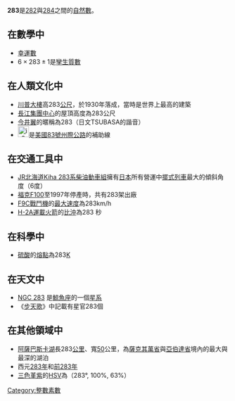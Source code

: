 {{Unreferenced|time=2020-12-17T14:46:54+00:00}}
{{noteTA|G1=Math}}
{{整数
| 质因数分解 =[[質數|質數]]
| 罗马数字 = CCLXXXIII
}}
'''283'''是[[282|282]]與[[284|284]]之間的[[自然數|自然數]]。

== 在數學中 ==
{{數字性質|use math=yes|print black list=虧數,不尋常數,無平方數因數的數
|質數=*{{{orderstr}}}{{{property}}}{{{releatedstr}}}。
|孿生質數=**第19對{{{property}}}，為{{{value}}}。
**[[幸運質數|幸運質數]]
**[[正規素數|非正規質數]]
}}
*[[幸運數|幸運數]]
*<math>6 \times 283 \pm 1</math>是[[孿生質數|孿生質數]]

== 在人類文化中 ==
*[[川普大樓|川普大樓]]高283[[公尺|公尺]]，於1930年落成，當時是世界上最高的建築
*[[長江集團中心|長江集團中心]]的屋頂高度為283公尺
*[[今井翼|今井翼]]的暱稱為283（日文TSUBASA的諧音）
*[[File:i-283.svg|25px]]是[[美國|美國]][[83號州際公路|83號州際公路]]的補助線

== 在交通工具中 ==
*[[JR北海道Kiha_283系柴油動車組|JR北海道Kiha 283系柴油動車組]]擁有[[日本|日本]]所有營運中[[擺式列車|擺式列車]]最大的傾斜角度（6度）
*[[福克F100|福克F100]]至1997年停產時，共有283架出廠
*[[F9C戰鬥機|F9C戰鬥機]]的[[最大速度|最大速度]]為283km/h
*[[H-2A運載火箭|H-2A運載火箭]]的[[比沖|比沖]]為283 秒

== 在科學中 ==
*[[硫酸|硫酸]]的[[熔點|熔點]]為283[[熱力學溫標|K]]

== 在天文中 ==
*[[NGC_283|NGC 283]] 是[[鯨魚座|鯨魚座]]的一個[[星系|星系]]
*《[[步天歌|步天歌]]》中記載有星官283個

== 在其他領域中 ==
*[[阿薩巴斯卡湖|阿薩巴斯卡湖]]長283[[公里|公里]]、寬[[50|50]]公里，為[[薩克其萬省|薩克其萬省]]與[[亞伯達省|亞伯達省]]境內的最大與最深的湖泊
*西元[[283年|283年]]和[[前283年|前283年]]
*[[三色堇紫|三色堇紫]]的[[HSV色彩屬性模式|HSV]]為（283°, 100%, 63%）

[[Category:整數素數|Category:整數素數]]